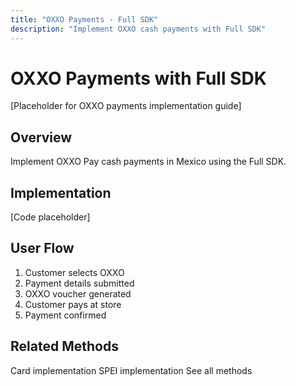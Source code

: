 ```yaml
---
title: "OXXO Payments - Full SDK"
description: "Implement OXXO cash payments with Full SDK"
---
```


# OXXO Payments with Full SDK

[Placeholder for OXXO payments implementation guide]

## Overview

Implement OXXO Pay cash payments in Mexico using the Full SDK.

## Implementation

[Code placeholder]

## User Flow

1. Customer selects OXXO
2. Payment details submitted
3. OXXO voucher generated
4. Customer pays at store
5. Payment confirmed

## Related Methods

<CardGroup cols={3}>
  <Card title="Card Payments" icon="credit-card" href="/mock-sdks/web/full-sdk/card-payments">
    Card implementation
  </Card>
  <Card title="SPEI" icon="building-columns" href="/mock-sdks/web/full-sdk/spei">
    SPEI implementation
  </Card>
  <Card title="All Methods" icon="list" href="/mock-sdks/web/full-sdk/overview">
    See all methods
  </Card>
</CardGroup>

